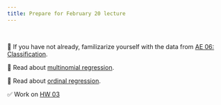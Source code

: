 ```yaml
---
title: Prepare for February 20 lecture
---
```


<br>

📖 If you have not already, familizarize yourself with the data from [AE 06: Classification](https://biostat725-sp25.netlify.app/ae/ae-06-classification).

📖 Read about [multinomial regression](https://stats.oarc.ucla.edu/r/dae/multinomial-logistic-regression/).

📖 Read about [ordinal regression](https://stats.oarc.ucla.edu/r/dae/ordinal-logistic-regression/).

✅ Work on [HW 03](https://biostat725-sp25.netlify.app/hw/hw-03)
